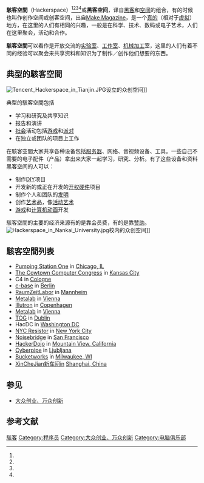 '''駭客空間'''（Hackerspace）<REF name="聯合早報"/><REF name="Hatch)2015"/><REF name="葉難2014"/><REF name="CAVEDU教育團隊"/>或'''黑客空间'''，译自[[黑客|黑客]]和[[空间|空间]]的组合，有的时候也叫作创作空间或创客空间，出自[[Make_Magazine|Make Magazine]]，是一个[[Real_life_(reality)|真的]]（相对于[[虚拟|虚拟]]）地方，在这里的人们有相同的兴趣，一般是在科学、技术、数码或电子艺术，人们在这里聚会，活动和合作。

'''駭客空間'''可以看作是开放交流的[[实验室|实验室]]、[[workbench|工作室]]、[[机械加工|机械加工]]室，这里的人们有着不同的经验可以聚会来共享资料和知识为了制作／创作他们想要的东西。

== 典型的駭客空間 ==
[[File:Tencent_Hackerspace_in_Tianjin.JPG|thumb]]设立的众创空间]]

典型的駭客空間包括
* 学习和研究及共享知识
* 报告和演讲
* [[Social|社会]]活动包括[[游戏|游戏]]和[[派对|派对]]
* 在独立或团队的项目上工作

在駭客空間大家共享各种设备包括[[服务器|服务器]]、网络、音视频设备、工具。一些自己不需要的电子配件（产品）拿出来大家一起学习，研究、分析。有了这些设备和资料黑客空间的人可以：
* 制作[[DIY|DIY]]项目
* 开发新的或正在开发的[[开源硬件|开权硬件]]项目
* 制作个人和团队的[[发明|发明]]
* 创作[[艺术|艺术]]品，像[[kinetic_art|活动艺术]]
* [[游戏|游戏]]和[[计算机动画|计算机动画]]开发
   
駭客空間的主要的经济来源有的是靠会员费，有的是靠[[赞助|赞助]]。
[[File:Hackerspace_in_Nankai_University.jpg|thumb]]校内的众创空间]]

== 駭客空間列表 ==
* [[Pumping_Station_One|Pumping Station One]] in [[Chicago,_IL|Chicago, IL]]
* [[The_Cowtown_Computer_Congress|The Cowtown Computer Congress]] in [[Kansas_City|Kansas City]]
* C4 in [[Cologne|Cologne]]
* [[c-base|c-base]] in [[Berlin|Berlin]]
* [[RaumZeitLabor|RaumZeitLabor]] in [[曼海姆|Mannheim]]
* [[Metalab|Metalab]] in [[Vienna|Vienna]]
* [[Illutron|Illutron]] in [[Copenhagen|Copenhagen]]
* [[Metalab|Metalab]] in [[Vienna|Vienna]]
* [[TOG_(hackerspace)|TOG]] in [[Dublin|Dublin]]
* HacDC in [[Washington_DC|Washington DC]]
* [[NYC_Resistor|NYC Resistor]] in [[New_York_City|New York City]]
* [[Noisebridge|Noisebridge]] in [[San_Francisco|San Francisco]]
* [[HackerDojo|HackerDojo]] in [[Mountain_View,_California|Mountain View, California]]
* [[Kiberpipa|Cyberpipe]] in [[Ljubljana|Ljubljana]]
* [[Bucketworks|Bucketworks]] in [[Milwaukee,_WI|Milwaukee, WI]]
* [[XinCheJian新车间|XinCheJian新车间]]in [[Shanghai,_China|Shanghai, China]]

== 参见 ==
* [[大众创业、万众创新|大众创业、万众创新]]

== 参考文献 ==
{{Reflist|refs=
<ref name="Hatch)2015">{{cite book|author=馬克．哈奇(Mark Hatch)|title=全世界在瘋什麼自造者運動？解放創新思惟，動手打造未來新世界|url=http://books.google.com/books?id=c3qmCQAAQBAJ&pg=PA210|date=19 May 2015|publisher=臉譜|language=zh-tw|isbn=978-986-235-441-4|page=210|quote=而一間典型的駭客空間(hackerspace)則約一百多坪}}</ref>

<ref name="葉難2014">{{cite book|author=葉難|title=Arduino輕鬆入門：範例分析與實作設計|url=http://books.google.com/books?id=ljzmBwAAQBAJ&pg=PA377|date=21 February 2014|publisher=博碩文化股份有限公司|language=zh-tw|isbn=978-986-201-870-5|page=377|quote=近幾年來,創客空間/駭客空間( Makerspace / Hackerspace )興起,在一個實體空間內大家聚會..}}</ref>

<REF name="CAVEDU教育團隊">
{{cite journal|author=CAVEDU教育團隊|journal=Make 國際中文版|volume=12|title=巷弄間的駭客異想|quote=在 2012年11月左 右 的一 場非正式聚會 中，Google 公司的員工Tom Haynes和本身就有在推廣 HackerSpace 這個概念的Gergely Imreh在找人一起成立駭客空間（ hackerspace，一個提供共同興趣的同好開放交流的空間）。他們在 Google 臺灣總部（臺北 101 大樓）舉辦了第一次的駭客空間發起聚會。那個時候還招募了一些草創成員，之後便開始尋找適合的空間。|url=http://www.makerfaire.com.tw/taipei-hackerspace.html|access-date=2016-07-27|archive-url=https://web.archive.org/web/20160818171451/http://www.makerfaire.com.tw/taipei-hackerspace.html|archive-date=2016-08-18|dead-url=yes}}
</ref>
<REF name="聯合早報">{{cite news|author=聯合早報|newspaper=聯合早報|title=聯合早報：中國産品突圍 從工匠精神到創客文化|quote=創客是一種不妥協的次文化精神，也被稱為hacker(駭客)，意即相信有破壞才有創新。因此創意、創新是創客文化的核心理念，他們在所在地形成創客空間(makerspace)或以創客為主體的駭客空間(hackerspace)來傳達“創客文化”，將熱衷實踐的人集中在一起，激發每個人的創造力，從自己動手解決問題中創造出新産品，因此“創客”也稱為“自造者”。}}</ref>
http://media.china.com.cn/gdxw/2016-04-07/691799.html



}}
[[Category:黑客|駭客]]
[[Category:程序员|Category:程序员]]
[[Category:大众创业、万众创新|Category:大众创业、万众创新]]
[[Category:电脑俱乐部|Category:电脑俱乐部]]